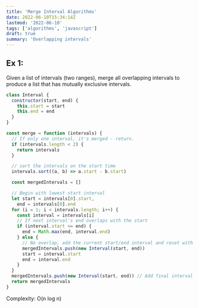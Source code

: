 ```yaml
---
title: 'Merge Interval Algorithms'
date: 2022-06-10T15:34:14Z
lastmod: '2022-06-10'
tags: ['algorithms', 'javascript']
draft: true
summary: 'Overlapping intervals'
---
```


## Ex 1:

Given a list of intervals (two ranges), merge all overlapping intervals to produce a list that has mutually exclusive intervals.

```javascript
class Interval {
  constructor(start, end) {
    this.start = start
    this.end = end
  }
}

const merge = function (intervals) {
  // If only one interval, it's merged - return.
  if (intervals.length < 2) {
    return intervals
  }

  // sort the intervals on the start time
  intervals.sort((a, b) => a.start - b.start)

  const mergedIntervals = []

  // Begin with lowest start interval
  let start = intervals[0].start,
    end = intervals[0].end
  for (i = 1; i < intervals.length; i++) {
    const interval = intervals[i]
    // If next interval's end overlaps with the start
    if (interval.start <= end) {
      end = Math.max(end, interval.end)
    } else {
      // No overlap, add the current start/end interval and reset with current values
      mergedIntervals.push(new Interval(start, end))
      start = interval.start
      end = interval.end
    }
  }
  mergedIntervals.push(new Interval(start, end)) // Add final interval
  return mergedIntervals
}
```

Complexity: O(n log n)
